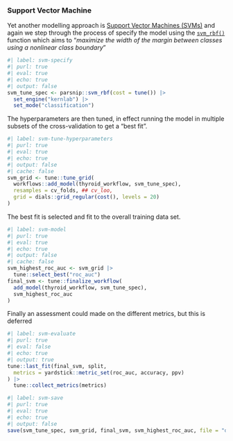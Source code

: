 ### Support Vector Machine

Yet another modelling approach is [Support Vector Machines (SVMs)](https://en.wikipedia.org/wiki/Support_vector_machine)
and again we step through the process of specify the model using the
[`svm_rbf()`](https://parsnip.tidymodels.org/reference/svm_rbf.html) function which aims to "_maximize the width of the
margin between classes using a nonlinear class boundary_"

``` r
#| label: svm-specify
#| purl: true
#| eval: true
#| echo: true
#| output: false
svm_tune_spec <- parsnip::svm_rbf(cost = tune()) |>
  set_engine("kernlab") |>
  set_mode("classification")
```

The hyperparameters are then tuned, in effect running the model in multiple subsets of the cross-validation to get a
"best fit".

``` r
#| label: svm-tune-hyperparameters
#| purl: true
#| eval: true
#| echo: true
#| output: false
#| cache: false
svm_grid <- tune::tune_grid(
  workflows::add_model(thyroid_workflow, svm_tune_spec),
  resamples = cv_folds, ## cv_loo,
  grid = dials::grid_regular(cost(), levels = 20)
)
```

The best fit is selected and fit to the overall training data set.

``` r
#| label: svm-model
#| purl: true
#| eval: true
#| echo: true
#| output: false
#| cache: false
svm_highest_roc_auc <- svm_grid |>
  tune::select_best("roc_auc")
final_svm <- tune::finalize_workflow(
  add_model(thyroid_workflow, svm_tune_spec),
  svm_highest_roc_auc
)
```

Finally an assessment could made on the different metrics, but this is deferred

``` r
#| label: svm-evaluate
#| purl: true
#| eval: false
#| echo: true
#| output: true
tune::last_fit(final_svm, split,
  metrics = yardstick::metric_set(roc_auc, accuracy, ppv)
) |>
  tune::collect_metrics(metrics)
```

``` r
#| label: svm-save
#| purl: true
#| eval: true
#| echo: true
#| output: false
save(svm_tune_spec, svm_grid, final_svm, svm_highest_roc_auc, file = "data/r/svm.RData")
```
